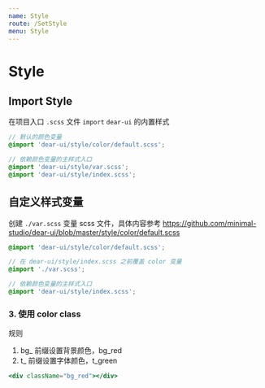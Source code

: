 ```yaml
---
name: Style
route: /SetStyle
menu: Style
---
```


# Style

## Import Style

在项目入口 `.scss` 文件 `import` `dear-ui` 的内置样式

```scss
// 默认的颜色变量
@import 'dear-ui/style/color/default.scss';

// 依赖颜色变量的主样式入口
@import 'dear-ui/style/var.scss';
@import 'dear-ui/style/index.scss';
```

## 自定义样式变量

创建 `./var.scss` 变量 scss 文件，具体内容参考 https://github.com/minimal-studio/dear-ui/blob/master/style/color/default.scss

```scss
@import 'dear-ui/style/color/default.scss';

// 在 dear-ui/style/index.scss 之前覆盖 color 变量
@import './var.scss';

// 依赖颜色变量的主样式入口
@import 'dear-ui/style/index.scss';
```

### 3. 使用 color class

规则

1. bg_ 前缀设置背景颜色，bg_red
1. t_ 前缀设置字体颜色，t_green

```jsx
<div className="bg_red"></div>
```
